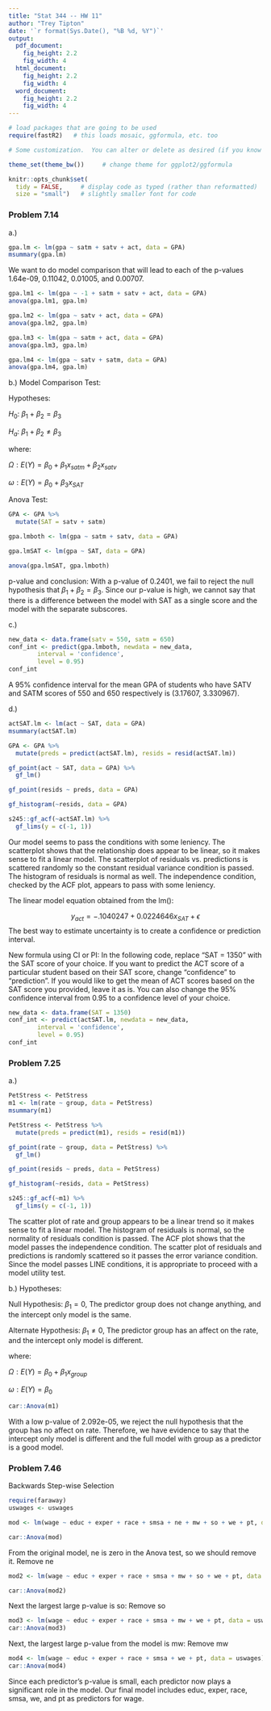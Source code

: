 ```yaml
---
title: "Stat 344 -- HW 11"
author: "Trey Tipton"
date: '`r format(Sys.Date(), "%B %d, %Y")`'
output: 
  pdf_document:
    fig_height: 2.2
    fig_width: 4
  html_document:
    fig_height: 2.2
    fig_width: 4
  word_document:
    fig_height: 2.2
    fig_width: 4
---
```


```r
# load packages that are going to be used
require(fastR2)   # this loads mosaic, ggformula, etc. too

# Some customization.  You can alter or delete as desired (if you know what you are doing).

theme_set(theme_bw())     # change theme for ggplot2/ggformula

knitr::opts_chunk$set(
  tidy = FALSE,     # display code as typed (rather than reformatted)
  size = "small")   # slightly smaller font for code
```


<!-- Some macros to make mathematics easier -->

\newcommand{\Prob}{\mathrm{P}}
\newcommand{\intersect}{\;\cap\;}
\newcommand{\union}{\operatorname{\cup}}
\newcommand{\E}{\operatorname{E}}
\newcommand{\Var}{\operatorname{Var}}
\newcommand{\SD}{\operatorname{SD}}

<!-- Put your work below here.  Put text in text chunks, code in R chunks. -->

### Problem 7.14
a.)
```r
gpa.lm <- lm(gpa ~ satm + satv + act, data = GPA)
msummary(gpa.lm)
```

We want to do model comparison that will lead to each of the p-values 1.64e-09, 0.11042, 0.01005, and 0.00707.
```r
gpa.lm1 <- lm(gpa ~ -1 + satm + satv + act, data = GPA)
anova(gpa.lm1, gpa.lm)
```

```r
gpa.lm2 <- lm(gpa ~ satv + act, data = GPA)
anova(gpa.lm2, gpa.lm)
```

```r
gpa.lm3 <- lm(gpa ~ satm + act, data = GPA)
anova(gpa.lm3, gpa.lm)
```

```r
gpa.lm4 <- lm(gpa ~ satv + satm, data = GPA)
anova(gpa.lm4, gpa.lm)
```  

b.)
Model Comparison Test:

Hypotheses:

$H_0$: $\beta_1 + \beta_2 = \beta_3$ 

$H_a$: $\beta_1 + \beta_2 \neq \beta_3$

where:

$\Omega: E(Y) = \beta_0 + \beta_1x_{satm} + \beta_2x_{satv}$

$\omega: E(Y) = \beta_0 + \beta_3x_{SAT}$

Anova Test:
```r
GPA <- GPA %>%
  mutate(SAT = satv + satm)

gpa.lmboth <- lm(gpa ~ satm + satv, data = GPA)

gpa.lmSAT <- lm(gpa ~ SAT, data = GPA)

anova(gpa.lmSAT, gpa.lmboth)
```

p-value and conclusion: With a p-value of 0.2401, we fail to reject the null hypothesis that $\beta_1 + \beta_2 = \beta_3$. Since our p-value is high, we cannot say that there is a difference between the model with SAT as a single score and the model with the separate subscores.
  
c.)

```r
new_data <- data.frame(satv = 550, satm = 650)
conf_int <- predict(gpa.lmboth, newdata = new_data, 
        interval = 'confidence',
        level = 0.95)
conf_int
```

A 95% confidence interval for the mean GPA of students who have SATV and SATM scores of 550 and 650 respectively is (3.17607, 3.330967).

d.)
```r
actSAT.lm <- lm(act ~ SAT, data = GPA)
msummary(actSAT.lm)
```

```r
GPA <- GPA %>%
  mutate(preds = predict(actSAT.lm), resids = resid(actSAT.lm))

gf_point(act ~ SAT, data = GPA) %>%
  gf_lm()

gf_point(resids ~ preds, data = GPA)

gf_histogram(~resids, data = GPA)

s245::gf_acf(~actSAT.lm) %>%
  gf_lims(y = c(-1, 1))
```

Our model seems to pass the conditions with some leniency. The scatterplot shows that the relationship does appear to be linear, so it makes sense to fit a linear model. The scatterplot of residuals vs. predictions is scattered randomly so the constant residual variance condition is passed. The histogram of residuals is normal as well. The independence condition, checked by the ACF plot, appears to pass with some leniency.

The linear model equation obtained from the lm():

$$y_{act} = -.1040247 + 0.0224646x_{SAT} + \epsilon$$
The best way to estimate uncertainty is to create a confidence or prediction interval.

New formula using CI or PI:
In the following code, replace "SAT = 1350" with the SAT score of your choice. If you want to predict the ACT score of a particular student based on their SAT score, change "confidence" to "prediction". If you would like to get the mean of ACT scores based on the SAT score you provided, leave it as is. You can also change the 95% confidence interval from 0.95 to a confidence level of your choice.


```r
new_data <- data.frame(SAT = 1350)
conf_int <- predict(actSAT.lm, newdata = new_data, 
        interval = 'confidence',
        level = 0.95)
conf_int
```


### Problem 7.25
a.)
```r
PetStress <- PetStress
m1 <- lm(rate ~ group, data = PetStress)
msummary(m1)

PetStress <- PetStress %>%
  mutate(preds = predict(m1), resids = resid(m1))

gf_point(rate ~ group, data = PetStress) %>%
  gf_lm()

gf_point(resids ~ preds, data = PetStress)

gf_histogram(~resids, data = PetStress)

s245::gf_acf(~m1) %>%
  gf_lims(y = c(-1, 1))
```

The scatter plot of rate and group appears to be a linear trend so it makes sense to fit a linear model. The histogram of residuals is normal, so the normality of residuals condition is passed. The ACF plot shows that the model passes the independence condition. The scatter plot of residuals and predictions is randomly scattered so it passes the error variance condition. Since the model passes LINE conditions, it is appropriate to proceed with a model utility test.

b.)
Hypotheses:

Null Hypothesis: $\beta_1 = 0$, The predictor group does not change anything, and the intercept only model is the same.

Alternate Hypothesis: $\beta_1 \neq 0$, The predictor group has an affect on the rate, and the intercept only model is different.

where:

$\Omega: E(Y) = \beta_0 + \beta_1x_{group}$

$\omega: E(Y) = \beta_0$

```r
car::Anova(m1)
```

With a low p-value of 2.092e-05, we reject the null hypothesis that the group has no affect on rate. Therefore, we have evidence to say that the intercept only model is different and the full model with group as a predictor is a good model.

### Problem 7.46

Backwards Step-wise Selection

```r
require(faraway)
uswages <- uswages

mod <- lm(wage ~ educ + exper + race + smsa + ne + mw + so + we + pt, data = uswages)

car::Anova(mod)
```

From the original model, ne is zero in the Anova test, so we should remove it.
Remove ne
```r
mod2 <- lm(wage ~ educ + exper + race + smsa + mw + so + we + pt, data = uswages)

car::Anova(mod2)
```


Next the largest large p-value is so:
Remove so
```r
mod3 <- lm(wage ~ educ + exper + race + smsa + mw + we + pt, data = uswages)
car::Anova(mod3)
```

Next, the largest large p-value from the model is mw:
Remove mw
```r
mod4 <- lm(wage ~ educ + exper + race + smsa + we + pt, data = uswages)
car::Anova(mod4)
```

Since each predictor's p-value is small, each predictor now plays a significant role in the model.  Our final model includes educ, exper, race, smsa, we, and pt as predictors for wage.




